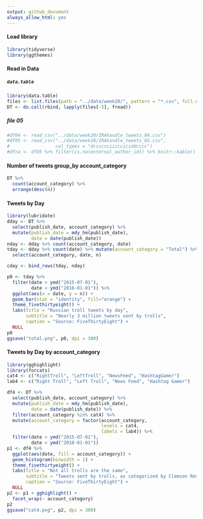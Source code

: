 ```yaml
---
output: github_document
always_allow_html: yes
---
```

#### Load library
```r
library(tidyverse)
library(ggthemes)
```

#### Read in Data
##### `data.table`
```r
library(data.table)
files <- list.files(path = "../data/week20/", pattern = "*.csv", full.names = T)
DT <- do.call(rbind, lapply(files[-5], fread))
```

##### file 05
```r
#df04 <- read_csv("../data/week20/IRAhandle_tweets_04.csv")
#df05 <- read_csv("../data/week20/IRAhandle_tweets_05.csv", 
#                 col_types = "dcccccciiicciciddcccc")
#dfna <- df05 %>% filter(is.na(external_author_id)) %>% knitr::kable()
```

#### Number of tweets group_by account_category
```r
DT %>% 
  count(account_category) %>% 
  arrange(desc(n))
```

#### Tweets by Day
```r
library(lubridate)
dday <- DT %>% 
  select(publish_date, account_category) %>% 
  mutate(publish_date = mdy_hm(publish_date),
         date = date(publish_date))
nday <- dday %>% count(account_category, date) 
tday <- dday %>% count(date) %>% mutate(account_category = "Total") %>% 
  select(account_category, date, n)

cday <- bind_rows(tday, nday)

p0 <- tday %>% 
  filter(date > ymd("2015-07-01"),
         date < ymd("2018-01-01")) %>% 
  ggplot(aes(x = date, y = n)) +
  geom_bar(stat = "identity", fill="orange") +
  theme_fivethirtyeight() +
  labs(title = "Russian troll tweets by day",
       subtitle = "Nearly 3 million tweets sent by trolls",
       caption = "Source: FiveThirtyEight") +
  NULL
p0
ggsave("total.png", p0, dpi = 300)
```

#### Tweets by Day by account_category
```r
library(gghighlight)
library(forcats)
cat4 <- c("RightTroll", "LeftTroll", "NewsFeed", "HashtagGamer")
lab4 <- c("Right Troll", "Left Troll", "News Feed", "Hashtag Gamer")

df4 <- DT %>% 
  select(publish_date, account_category) %>% 
  mutate(publish_date = mdy_hm(publish_date),
         date = date(publish_date)) %>% 
  filter(account_category %in% cat4) %>% 
  mutate(account_category = factor(account_category,
                                   levels = cat4,
                                   labels = lab4)) %>% 
  filter(date > ymd("2015-07-01"),
         date < ymd("2018-01-01")) 
p1 <- df4 %>% 
  ggplot(aes(date, fill = account_category)) +
  geom_histogram(binwidth = 1) +
  theme_fivethirtyeight() +
  labs(title = "Not all trolls are the same",
       subtitle = "Tweets sent by trolls, as categorized by Clemson Researchs",
       caption = "Source: FiveThirtyEight") +
  NULL
p2 <- p1 + gghighlight() +
  facet_wrap(~ account_category)
p2
ggsave("cat4.png", p2, dpi = 300)
```

